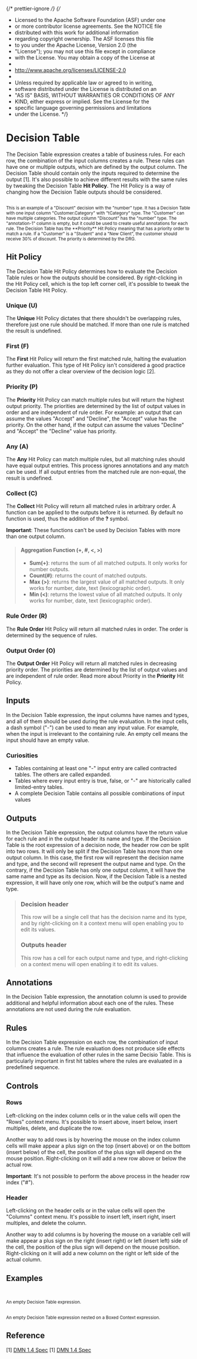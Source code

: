 {/* prettier-ignore */}
{/*

- Licensed to the Apache Software Foundation (ASF) under one
- or more contributor license agreements. See the NOTICE file
- distributed with this work for additional information
- regarding copyright ownership. The ASF licenses this file
- to you under the Apache License, Version 2.0 (the
- "License"); you may not use this file except in compliance
- with the License. You may obtain a copy of the License at
-
- http://www.apache.org/licenses/LICENSE-2.0
-
- Unless required by applicable law or agreed to in writing,
- software distributed under the License is distributed on an
- "AS IS" BASIS, WITHOUT WARRANTIES OR CONDITIONS OF ANY
- KIND, either express or implied. See the License for the
- specific language governing permissions and limitations
- under the License.
  \*/}


<Meta title="MDX/Decision Table" of={DecisionTable} />

# Decision Table

The Decision Table expression creates a table of business rules. For each row, the
combination of the input columns creates a rule. These rules can have one or multiple
outputs, which are defined by the output column. The Decision Table should contain only
the inputs required to determine the output [1]. It's also possible to achieve
different results with the same rules by tweaking the Decision Table **Hit Policy**.
The Hit Policy is a way of changing how the Decision Table outputs should be considered.

<div style={{ display: "flex", flexDirection: "row" }}>
  <Story of={DecisionTable.Discount} />
  <small>
    <br />
    This is an example of a "Discount" decision with the "number" type. It has a Decision Table with one input column "Customer.Category"
    with "tCategory" type. The "Customer" can have multiple categories. The output column "Discount" has the "number" type.
    The "annotation-1" column is empty, but it could be used to create useful annotations for each rule. The Decision Table
    has the **Priority** Hit Policy meaning that has a priority order to match a rule. If a "Customer" is a "Student" and
    a "New Client", the customer should receive 30% of discount. The priority is determined by the DRG.
  </small>
</div>

## Hit Policy

The Decision Table Hit Policy determines how to evaluate the Decision Table rules or
how the outputs should be considered. By right-clicking in the Hit Policy cell, which
is the top left corner cell, it's possible to tweak the Decision Table Hit Policy.

### Unique (U)

The **Unique** Hit Policy dictates that there shouldn't be overlapping rules, therefore
just one rule should be matched. If more than one rule is matched the result is
undefined.

### First (F)

The **First** Hit Policy will return the first matched rule, halting the evaluation
further evaluation. This type of Hit Policy isn't considered a good practice as they
do not offer a clear overview of the decision logic [2].

### Priority (P)

The **Priority** Hit Policy can match multiple rules but will return the highest
output priority. The priorities are determined by the list of output values in order
and are independent of rule order. For example: an output that can assume the values
"Accept" and "Decline", the "Accept" value has the priority. On the other hand, if the
output can assume the values "Decline" and "Accept" the "Decline" value has priority.

### Any (A)

The **Any** Hit Policy can match multiple rules, but all matching rules should have
equal output entries. This process ignores annotations and any match can be
used. If all output entries from the matched rule are non-equal, the result is undefined.

### Collect (C)

The **Collect** Hit Policy will return all matched rules in arbitrary order. A
function can be applied to the outputs before it is returned. By default no function
is used, thus the addition of the **?** symbol.

**Important**: These functions can't be used by Decision Tables with more
than one output column.

> #### Aggregation Function (+, #, \<, >)
>
> - **Sum(+)**: returns the sum of all matched outputs. It only works for number outputs.
> - **Count(#)**: returns the count of matched outputs.
> - **Max (>)**: returns the largest value of all matched outputs. It only works for number,
>   date, text (lexicographic order).
> - **Min (\<)**: returns the lowest value of all matched outputs. It only works for number,
>   date, text (lexicographic order).

### Rule Order (R)

The **Rule Order** Hit Policy will return all matched rules in order. The order is
determined by the sequence of rules.

### Output Order (O)

The **Output Order** Hit Policy will return all matched rules in decreasing
priority order. The priorities are determined by the list of output values and are
independent of rule order. Read more about Priority in the **Priority** Hit Policy.

## Inputs

In the Decision Table expression, the input columns have names and types, and all of them
should be used during the rule evaluation. In the input cells, a dash symbol ("-") can
be used to mean any input value. For example, when the input is irrelevant to the
containing rule. An empty cell means the input should have an empty value.

### Curiosities

- Tables containing at least one "-" input entry are called contracted tables. The others are called expanded.
- Tables where every input entry is true, false, or "-" are historically called limited-entry tables.
- A complete Decision Table contains all possible combinations of input values

## Outputs

In the Decision Table expression, the output columns have the return value for each rule
and in the output header its name and type.
If the Decision Table is the root expression of a decision node, the header row
_can_ be split into two rows. It will only be split if the Decision Table has more
than one output column. In this case, the first row will represent the decision name
and type, and the second will represent the output name and type. On the contrary,
if the Decision Table has only one output column, it will have the same name and type
as its decision. Now, if the Decision Table is a nested expression, it will have
only one row, which will be the output's name and type.

> ### Decision header
>
> This row will be a single cell that has the decision name and its type, and by right-clicking on it a
> context menu will open enabling you to edit its values.
>
> ### Outputs header
>
> This row has a cell for each output name and type, and right-clicking on a context menu will
> open enabling it to edit its values.

## Annotations

In the Decision Table expression, the annotation column is used to provide additional
and helpful information about each one of the rules. These annotations are not used
during the rule evaluation.

## Rules

In the Decision Table expression on each row, the combination of input columns creates
a rule. The rule evaluation does not produce side effects that influence the evaluation
of other rules in the same Decisio Table. This is particularly important in first
hit tables where the rules are evaluated in a predefined sequence.

## Controls

### Rows

Left-clicking on the index column cells or in the value cells will open the "Rows" context menu.
It's possible to insert above, insert below, insert multiples, delete, and duplicate the row.

Another way to add rows is by hovering the mouse on the index column cells will make appear a plus sign on the top (insert above)
or on the bottom (insert below) of the cell, the position of the plus sign will depend on the mouse position.
Right-clicking on it will add a new row above or below the actual row.

**Important**: It's not possible to perform the above process in the header row index ("#").

### Header

Left-clicking on the header cells or in the value cells will open the "Columns" context menu.
It's possible to insert left, insert right, insert multiples, and delete the column.

Another way to add columns is by hovering the mouse on a variable cell will make appear a plus sign on the right (insert right)
or left (insert left) side of the cell, the position of the plus sign will depend on the mouse position.
Right-clicking on it will add a new column on the right or left side of the actual column.

## Examples

<div style={{ display: "flex", flexDirection: "column" }}>
  <div style={{ display: "flex", flexDirection: "row" }}>
    <Story of={DecisionTable.Base} />
    <small>
      <br />
      <br />
      An empty Decision Table expression.
    </small>
  </div>

  <div style={{ display: "flex", flexDirection: "row" }}>
    <Story of={DecisionTable.Nested} />
    <small>
      <br />
      <br />
      An empty Decision Table expression nested on a Boxed Context expression.
    </small>
  </div>
</div>

## Reference

[1] [DMN 1.4 Spec](https://www.omg.org/spec/DMN/1.4/Beta1/PDF#page=77)
[1] [DMN 1.4 Spec](https://www.omg.org/spec/DMN/1.4/Beta1/PDF#page=88)
